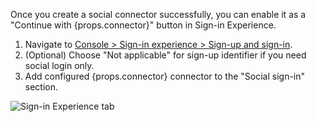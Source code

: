 Once you create a social connector successfully, you can enable it as a "Continue with {props.connector}" button in Sign-in Experience.

1. Navigate to [Console > Sign-in experience > Sign-up and sign-in](https://cloud.logto.io/to/sign-in-experience/sign-up-and-sign-in).
2. (Optional) Choose "Not applicable" for sign-up identifier if you need social login only.
3. Add configured {props.connector} connector to the "Social sign-in" section.

<img src="/img/tutorial/sie-tab.png" alt="Sign-in Experience tab" />
